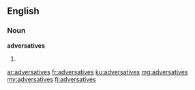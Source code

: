 ==English==

===Noun===
'''adversatives'''

# {{plural of|adversative}}

[[ar:adversatives]]
[[fr:adversatives]]
[[ku:adversatives]]
[[mg:adversatives]]
[[my:adversatives]]
[[fi:adversatives]]